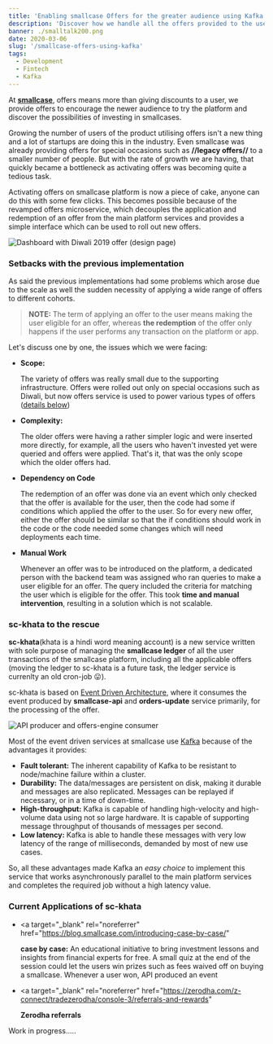 ```yaml
---
title: 'Enabling smallcase Offers for the greater audience using Kafka'
description: 'Discover how we handle all the offers provided to the users at smallcase'
banner: ./smalltalk200.png
date: 2020-03-06
slug: '/smallcase-offers-using-kafka'
tags:
  - Development
  - Fintech
  - Kafka
---
```


At <a target="_blank" rel="noreferrer" href="https://smallcase.com/">**smallcase**</a>, offers means more than giving discounts to a user, we provide offers to encourage the newer audience to try the platform and discover the possibilities of investing in smallcases.

Growing the number of users of the product utilising offers isn't a new thing and a lot of startups are doing this in the industry. Even smallcase was already providing offers for special occasions such as **//legacy offers//** to a smaller number of people. But with the rate of growth we are having, that quickly became a bottleneck as activating offers was becoming quite a tedious task.

Activating offers on smallcase platform is now a piece of cake, anyone can do this with some few clicks. This becomes possible because of the revamped offers microservice, which decouples the application and redemption of an offer from the main platform services and provides a simple interface which can be used to roll out new offers.

![Dashboard with Diwali 2019 offer (design page)](./diwali-offer.png)

### Setbacks with the previous implementation

As said the previous implementations had some problems which arose due to the scale as well the sudden necessity of applying a wide range of offers to different cohorts.

> **NOTE:** The term of applying an offer to the user means making the user eligible for an offer, whereas **the redemption** of the offer only happens if the user performs any transaction on the platform or app.

Let's discuss one by one, the issues which we were facing:

- **Scope:**

  The variety of offers was really small due to the supporting infrastructure. Offers were rolled out only on special occasions such as Diwali, but now offers service is used to power various types of offers ([details below](#offers-engine-usage))

- **Complexity:**

  The older offers were having a rather simpler logic and were inserted more directly, for example, all the users who haven't invested yet were queried and offers were applied. That's it, that was the only scope which the older offers had.

- **Dependency on Code**

  The redemption of an offer was done via an event which only checked that the offer is available for the user, then the code had some if conditions which applied the offer to the user. So for every new offer, either the offer should be similar so that the if conditions should work in the code or the code needed some changes which will need deployments each time.

- **Manual Work**

  Whenever an offer was to be introduced on the platform, a dedicated person with the backend team was assigned who ran queries to make a user eligible for an offer. The query included the criteria for matching the user which is eligible for the offer. This took **time and manual intervention**, resulting in a solution which is not scalable.

### sc-khata to the rescue

**sc-khata**(khata is a hindi word meaning account) is a new service written with sole purpose of managing the **smallcase ledger** of all the user transactions of the smallcase platform, including all the applicable offers (moving the ledger to sc-khata is a future task, the ledger service is currenlty an old cron-job 😛).

sc-khata is based on <a target="_blank" rel="noreferrer" href="https://www.oreilly.com/library/view/software-architecture-patterns/9781491971437/ch02.html">Event Driven Architecture</a>, where it consumes the event produced by **smallcase-api** and **orders-update** service primarily, for the processing of the offer.

![API producer and offers-engine consumer](./api-ou-khata.png)

Most of the event driven services at smallcase use <a target="_blank" rel="noreferrer" href="https://kafka.apache.org/">Kafka</a> because of the advantages it provides:

- **Fault tolerant:** The inherent capability of Kafka to be resistant to node/machine failure within a cluster.
- **Durability:** The data/messages are persistent on disk, making it durable and messages are also replicated. Messages can be replayed if necessary, or in a time of down-time.
- **High-throughput:** Kafka is capable of handling high-velocity and high-volume data using not so large hardware. It is capable of supporting message throughput of thousands of messages per second.
- **Low latency:** Kafka is able to handle these messages with very low latency of the range of milliseconds, demanded by most of new use cases.

So, all these advantages made Kafka an _easy choice_ to implement this service that works asynchronously parallel to the main platform services and completes the required job without a high latency value.

### <span id="offers-engine-usage">Current Applications of sc-khata</span>

- <a
    target="_blank"
    rel="noreferrer"
    href="https://blog.smallcase.com/introducing-case-by-case/"
  >
    <strong>case by case:</strong>
  </a> An educational initiative to bring investment lessons and insights from financial
  experts for free. A small quiz at the end of the session could let the users win
  prizes such as fees waived off on buying a smallcase. Whenever a user won, API
  produced an event

- <a
    target="_blank"
    rel="noreferrer"
    href="https://zerodha.com/z-connect/tradezerodha/console-3/referrals-and-rewards"
  >
    <strong>Zerodha referrals</strong>
  </a>

Work in progress.....
